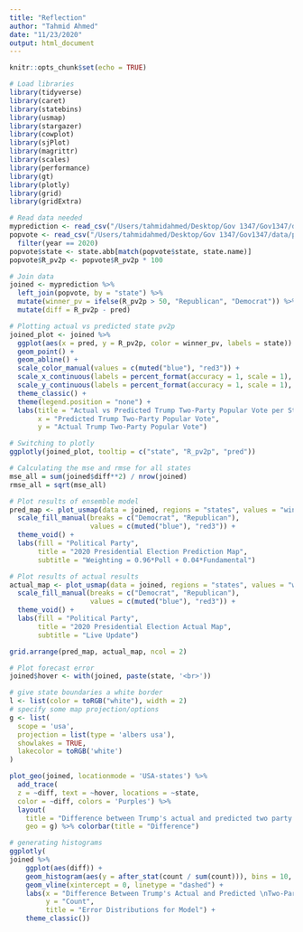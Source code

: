 ```yaml
---
title: "Reflection"
author: "Tahmid Ahmed"
date: "11/23/2020"
output: html_document
---
```


```r
knitr::opts_chunk$set(echo = TRUE)
```

```r
# Load libraries
library(tidyverse)
library(caret)
library(statebins)
library(usmap)
library(stargazer)
library(cowplot)
library(sjPlot)
library(magrittr)
library(scales)
library(performance)
library(gt)
library(plotly)
library(grid)
library(gridExtra)
```

```r
# Read data needed
myprediction <- read_csv("/Users/tahmidahmed/Desktop/Gov 1347/Gov1347/data/pred_ensemble.csv")
popvote <- read_csv("/Users/tahmidahmed/Desktop/Gov 1347/Gov1347/data/popvote_bystate_1948-2020.csv") %>%
  filter(year == 2020)
popvote$state <- state.abb[match(popvote$state, state.name)] 
popvote$R_pv2p <- popvote$R_pv2p * 100

# Join data
joined <- myprediction %>%
  left_join(popvote, by = "state") %>%
  mutate(winner_pv = ifelse(R_pv2p > 50, "Republican", "Democrat")) %>%
  mutate(diff = R_pv2p - pred)
```

```r
# Plotting actual vs predicted state pv2p
joined_plot <- joined %>% 
  ggplot(aes(x = pred, y = R_pv2p, color = winner_pv, labels = state)) +
  geom_point() + 
  geom_abline() +
  scale_color_manual(values = c(muted("blue"), "red3")) +
  scale_x_continuous(labels = percent_format(accuracy = 1, scale = 1), limits = c(25, 95), breaks = c(30, 40, 50, 60, 70, 80, 90)) +
  scale_y_continuous(labels = percent_format(accuracy = 1, scale = 1), limits = c(25, 95), breaks = c(30, 40, 50, 60, 70, 80, 90)) +
  theme_classic() +
  theme(legend.position = "none") +
  labs(title = "Actual vs Predicted Trump Two-Party Popular Vote per State",
       x = "Predicted Trump Two-Party Popular Vote",
       y = "Actual Trump Two-Party Popular Vote")

# Switching to plotly
ggplotly(joined_plot, tooltip = c("state", "R_pv2p", "pred"))
```



```r
# Calculating the mse and rmse for all states
mse_all = sum(joined$diff**2) / nrow(joined)
rmse_all = sqrt(mse_all)
```



```r
# Plot results of ensemble model
pred_map <- plot_usmap(data = joined, regions = "states", values = "winner") +
  scale_fill_manual(breaks = c("Democrat", "Republican"),
                    values = c(muted("blue"), "red3")) +
  theme_void() +
  labs(fill = "Political Party",
       title = "2020 Presidential Election Prediction Map",
       subtitle = "Weighting = 0.96*Poll + 0.04*Fundamental")

# Plot results of actual results
actual_map <- plot_usmap(data = joined, regions = "states", values = "winner_pv") +
  scale_fill_manual(breaks = c("Democrat", "Republican"),
                    values = c(muted("blue"), "red3")) +
  theme_void() +
  labs(fill = "Political Party",
       title = "2020 Presidential Election Actual Map",
       subtitle = "Live Update")

grid.arrange(pred_map, actual_map, ncol = 2)


```

```r
# Plot forecast error
joined$hover <- with(joined, paste(state, '<br>'))

# give state boundaries a white border
l <- list(color = toRGB("white"), width = 2)
# specify some map projection/options
g <- list(
  scope = 'usa',
  projection = list(type = 'albers usa'),
  showlakes = TRUE,
  lakecolor = toRGB('white')
)

plot_geo(joined, locationmode = 'USA-states') %>%
  add_trace(
  z = ~diff, text = ~hover, locations = ~state,
  color = ~diff, colors = 'Purples') %>%
  layout(
    title = "Difference between Trump's actual and predicted two party vote share <br>(Hover for breakdown)",
    geo = g) %>% colorbar(title = "Difference")
```

```r
# generating histograms
ggplotly(
joined %>% 
    ggplot(aes(diff)) +
    geom_histogram(aes(y = after_stat(count / sum(count))), bins = 10, fill = '#BE1E26') + 
    geom_vline(xintercept = 0, linetype = "dashed") +
    labs(x = "Difference Between Trump's Actual and Predicted \nTwo-Party Vote Share",
         y = "Count",
         title = "Error Distributions for Model") +
    theme_classic())
```




